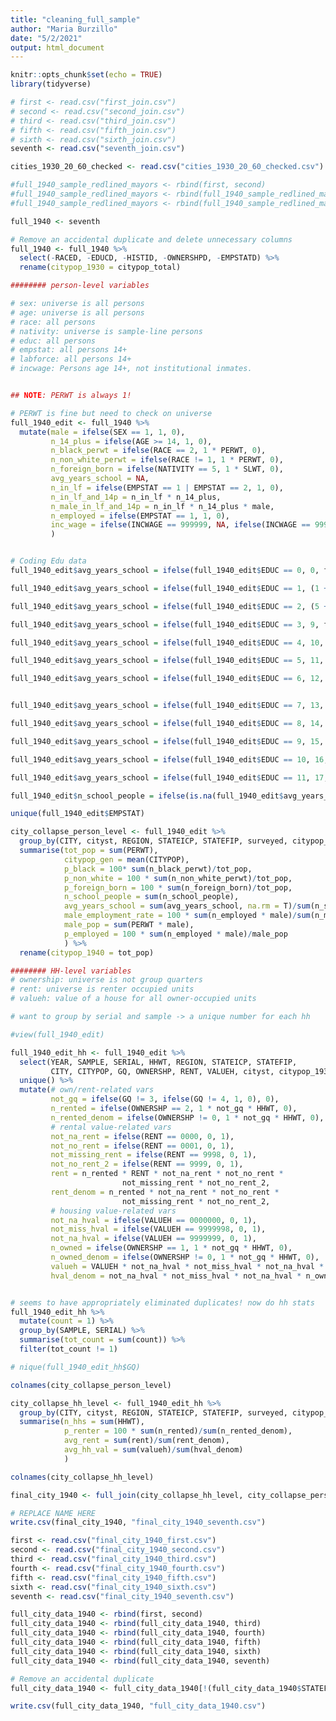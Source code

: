 ```yaml
---
title: "cleaning_full_sample"
author: "Maria Burzillo"
date: "5/2/2021"
output: html_document
---
```


```r
knitr::opts_chunk$set(echo = TRUE)
library(tidyverse)
```

```r
# first <- read.csv("first_join.csv")
# second <- read.csv("second_join.csv")
# third <- read.csv("third_join.csv")
# fifth <- read.csv("fifth_join.csv")
# sixth <- read.csv("sixth_join.csv")
seventh <- read.csv("seventh_join.csv")

cities_1930_20_60_checked <- read.csv("cities_1930_20_60_checked.csv")
```


```r
#full_1940_sample_redlined_mayors <- rbind(first, second)
#full_1940_sample_redlined_mayors <- rbind(full_1940_sample_redlined_mayors,third)
#full_1940_sample_redlined_mayors <- rbind(full_1940_sample_redlined_mayors,fourth)

full_1940 <- seventh
```

```r

# Remove an accidental duplicate and delete unnecessary columns
full_1940 <- full_1940 %>%
  select(-RACED, -EDUCD, -HISTID, -OWNERSHPD, -EMPSTATD) %>%
  rename(citypop_1930 = citypop_total)

```

```r
######## person-level variables

# sex: universe is all persons
# age: universe is all persons
# race: all persons
# nativity: universe is sample-line persons
# educ: all persons
# empstat: all persons 14+
# labforce: all persons 14+
# incwage: Persons age 14+, not institutional inmates.


## NOTE: PERWT is always 1!

# PERWT is fine but need to check on universe
full_1940_edit <- full_1940 %>%
  mutate(male = ifelse(SEX == 1, 1, 0),
         n_14_plus = ifelse(AGE >= 14, 1, 0), 
         n_black_perwt = ifelse(RACE == 2, 1 * PERWT, 0),
         n_non_white_perwt = ifelse(RACE != 1, 1 * PERWT, 0),
         n_foreign_born = ifelse(NATIVITY == 5, 1 * SLWT, 0),
         avg_years_school = NA,
         n_in_lf = ifelse(EMPSTAT == 1 | EMPSTAT == 2, 1, 0),
         n_in_lf_and_14p = n_in_lf * n_14_plus,
         n_male_in_lf_and_14p = n_in_lf * n_14_plus * male,
         n_employed = ifelse(EMPSTAT == 1, 1, 0),
         inc_wage = ifelse(INCWAGE == 999999, NA, ifelse(INCWAGE == 999998, NA, INCWAGE))
         )


# Coding Edu data
full_1940_edit$avg_years_school = ifelse(full_1940_edit$EDUC == 0, 0, full_1940_edit$avg_years_school)

full_1940_edit$avg_years_school = ifelse(full_1940_edit$EDUC == 1, (1 + 2 + 3 +4)/4, full_1940_edit$avg_years_school)

full_1940_edit$avg_years_school = ifelse(full_1940_edit$EDUC == 2, (5 + 6 + 7 + 8)/4, full_1940_edit$avg_years_school)

full_1940_edit$avg_years_school = ifelse(full_1940_edit$EDUC == 3, 9, full_1940_edit$avg_years_school)

full_1940_edit$avg_years_school = ifelse(full_1940_edit$EDUC == 4, 10, full_1940_edit$avg_years_school)

full_1940_edit$avg_years_school = ifelse(full_1940_edit$EDUC == 5, 11, full_1940_edit$avg_years_school)

full_1940_edit$avg_years_school = ifelse(full_1940_edit$EDUC == 6, 12, full_1940_edit$avg_years_school)


full_1940_edit$avg_years_school = ifelse(full_1940_edit$EDUC == 7, 13, full_1940_edit$avg_years_school)

full_1940_edit$avg_years_school = ifelse(full_1940_edit$EDUC == 8, 14, full_1940_edit$avg_years_school)

full_1940_edit$avg_years_school = ifelse(full_1940_edit$EDUC == 9, 15, full_1940_edit$avg_years_school)

full_1940_edit$avg_years_school = ifelse(full_1940_edit$EDUC == 10, 16, full_1940_edit$avg_years_school)

full_1940_edit$avg_years_school = ifelse(full_1940_edit$EDUC == 11, 17, full_1940_edit$avg_years_school)

full_1940_edit$n_school_people = ifelse(is.na(full_1940_edit$avg_years_school), 0, 1)

unique(full_1940_edit$EMPSTAT)

```

```r
city_collapse_person_level <- full_1940_edit %>%
  group_by(CITY, cityst, REGION, STATEICP, STATEFIP, surveyed, citypop_1930) %>%
  summarise(tot_pop = sum(PERWT), 
            citypop_gen = mean(CITYPOP),
            p_black = 100* sum(n_black_perwt)/tot_pop,
            p_non_white = 100 * sum(n_non_white_perwt)/tot_pop,
            p_foreign_born = 100 * sum(n_foreign_born)/tot_pop,
            n_school_people = sum(n_school_people),
            avg_years_school = sum(avg_years_school, na.rm = T)/sum(n_school_people),
            male_employment_rate = 100 * sum(n_employed * male)/sum(n_male_in_lf_and_14p),
            male_pop = sum(PERWT * male),
            p_employed = 100 * sum(n_employed * male)/male_pop
            ) %>%
  rename(citypop_1940 = tot_pop)

```


```r
######## HH-level variables
# ownership: universe is not group quarters
# rent: universe is renter occupied units
# valueh: value of a house for all owner-occupied units

# want to group by serial and sample -> a unique number for each hh

#view(full_1940_edit)

full_1940_edit_hh <- full_1940_edit %>%
  select(YEAR, SAMPLE, SERIAL, HHWT, REGION, STATEICP, STATEFIP,
         CITY, CITYPOP, GQ, OWNERSHP, RENT, VALUEH, cityst, citypop_1930, surveyed) %>%
  unique() %>%
  mutate(# own/rent-related vars
         not_gq = ifelse(GQ != 3, ifelse(GQ != 4, 1, 0), 0),
         n_rented = ifelse(OWNERSHP == 2, 1 * not_gq * HHWT, 0),
         n_rented_denom = ifelse(OWNERSHP != 0, 1 * not_gq * HHWT, 0),
         # rental value-related vars
         not_na_rent = ifelse(RENT == 0000, 0, 1),
         not_no_rent = ifelse(RENT == 0001, 0, 1),
         not_missing_rent = ifelse(RENT == 9998, 0, 1),
         not_no_rent_2 = ifelse(RENT == 9999, 0, 1),
         rent = n_rented * RENT * not_na_rent * not_no_rent * 
                         not_missing_rent * not_no_rent_2,
         rent_denom = n_rented * not_na_rent * not_no_rent * 
                         not_missing_rent * not_no_rent_2,
         # housing value-related vars
         not_na_hval = ifelse(VALUEH == 0000000, 0, 1),
         not_miss_hval = ifelse(VALUEH == 9999998, 0, 1),
         not_na_hval = ifelse(VALUEH == 9999999, 0, 1),
         n_owned = ifelse(OWNERSHP == 1, 1 * not_gq * HHWT, 0),
         n_owned_denom = ifelse(OWNERSHP != 0, 1 * not_gq * HHWT, 0),
         valueh = VALUEH * not_na_hval * not_miss_hval * not_na_hval * n_owned,
         hval_denom = not_na_hval * not_miss_hval * not_na_hval * n_owned)


# seems to have appropriately eliminated duplicates! now do hh stats
full_1940_edit_hh %>%
  mutate(count = 1) %>%
  group_by(SAMPLE, SERIAL) %>%
  summarise(tot_count = sum(count)) %>%
  filter(tot_count != 1)

# nique(full_1940_edit_hh$GQ)

colnames(city_collapse_person_level)

```

```r

city_collapse_hh_level <- full_1940_edit_hh %>%
  group_by(CITY, cityst, REGION, STATEICP, STATEFIP, surveyed, citypop_1930) %>%
  summarise(n_hhs = sum(HHWT),
            p_renter = 100 * sum(n_rented)/sum(n_rented_denom),
            avg_rent = sum(rent)/sum(rent_denom),
            avg_hh_val = sum(valueh)/sum(hval_denom)
            )

colnames(city_collapse_hh_level)

```

```r

final_city_1940 <- full_join(city_collapse_hh_level, city_collapse_person_level, by = c("CITY", "cityst", "REGION", "STATEICP", "STATEFIP", "surveyed", "citypop_1930"))

# REPLACE NAME HERE
write.csv(final_city_1940, "final_city_1940_seventh.csv")

```


```r
first <- read.csv("final_city_1940_first.csv")
second <- read.csv("final_city_1940_second.csv")
third <- read.csv("final_city_1940_third.csv")
fourth <- read.csv("final_city_1940_fourth.csv")
fifth <- read.csv("final_city_1940_fifth.csv")
sixth <- read.csv("final_city_1940_sixth.csv")
seventh <- read.csv("final_city_1940_seventh.csv")

full_city_data_1940 <- rbind(first, second)
full_city_data_1940 <- rbind(full_city_data_1940, third)
full_city_data_1940 <- rbind(full_city_data_1940, fourth)
full_city_data_1940 <- rbind(full_city_data_1940, fifth)
full_city_data_1940 <- rbind(full_city_data_1940, sixth)
full_city_data_1940 <- rbind(full_city_data_1940, seventh)

# Remove an accidental duplicate
full_city_data_1940 <- full_city_data_1940[!(full_city_data_1940$STATEFIP == 12 & full_city_data_1940$cityst == "La Grange, GA"),]

write.csv(full_city_data_1940, "full_city_data_1940.csv")

```

